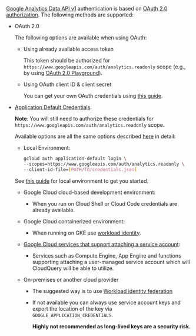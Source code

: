 [Google Analytics Data API v1](https://developers.google.com/analytics/devguides/reporting/data/v1)
authentication is based on [OAuth 2.0 authorization](https://developers.google.com/identity/protocols/oauth2).
The following methods are supported:

- OAuth 2.0

  The following options are available when using OAuth:

  - Using already available access token

    This token should be authorized for `https://www.googleapis.com/auth/analytics.readonly` scope
    (e.g., by using [OAuth 2.0 Playground](https://developers.google.com/oauthplayground/)).

  - Using OAuth client ID & client secret

    You can get your own OAuth credentials using
    [this guide](https://developers.google.com/identity/protocols/oauth2#1.-obtain-oauth-2.0-credentials-from-the-dynamic_data.setvar.console_name-.).

- [Application Default Credentials](https://cloud.google.com/sdk/gcloud/reference/auth/application-default).

  **Note**: You will still need to authorize these credentials for `https://www.googleapis.com/auth/analytics.readonly` scope.

  Available options are all the same options described [here](https://cloud.google.com/docs/authentication/provide-credentials-adc) in detail:

  - Local Environment:

    ```bash
    gcloud auth application-default login \
    --scopes=https://www.googleapis.com/auth/analytics.readonly \
    --client-id-file=[PATH/TO/credentials.json]
    ```

  See [this guide](https://developers.google.com/analytics/devguides/reporting/data/v1/quickstart-cli) for local environment to get you started.

  - Google Cloud cloud-based development environment:

    - When you run on Cloud Shell or Cloud Code credentials are already available.

  - Google Cloud containerized environment:

    - When running on GKE use [workload identity](https://cloud.google.com/kubernetes-engine/docs/how-to/workload-identity).

  - [Google Cloud services that support attaching a service account](https://cloud.google.com/docs/authentication/provide-credentials-adc#attached-sa):

    - Services such as Compute Engine, App Engine and functions supporting attaching a user-managed service account which will CloudQuery will be able to utilize.

  - On-premises or another cloud provider

    - The suggested way is to use [Workload identity federation](https://cloud.google.com/iam/docs/workload-identity-federation)

    - If not available you can always use service account keys and export the location of the key via `GOOGLE_APPLICATION_CREDENTIALS`.

      **Highly not recommended as long-lived keys are a security risk**.
